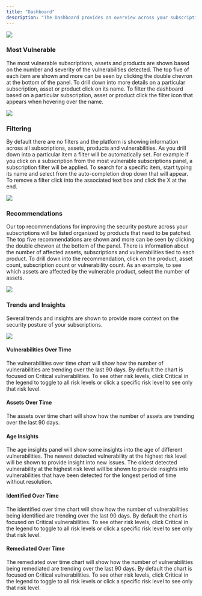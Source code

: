 ```yaml
---
title: "Dashboard"
description: "The Dashboard provides an overview across your subscriptions of the most vulnerable items, our recommendations and a series of trends and insights.  This page may be used for prioritizing actions to take and drilling down for additional information."
---
```


<Frame type="glass">
  <img src="/images/dashboard.png" />
</Frame>

### Most Vulnerable

The most vulnerable subscriptions, assets and products are shown based on the number and severity of the vulnerabilities detected.  The top five of each item are shown and more can be seen by clicking the double chevron at the bottom of the panel.  To drill down into more details on a particular subscription, asset or product click on its name.  To filter the dashboard based on a particular subscription, asset or product click the filter icon that appears when hovering over the name.

<Frame type="glass">
  <img src="/images/dashboard-most-vulnerable.png" />
</Frame>

### Filtering

By default there are no filters and the platform is showing information across all subscriptions, assets, products and vulnerabilities.  As you drill down into a particular item a filter will be automatically set.  For example if you click on a subscription from the most vulnerable subscriptions panel, a subscription filter will be applied.  To search for a specific item, start typing its name and select from the auto-completion drop down that will appear.  To remove a filter click into the associated text box and click the X at the end.

<Frame type="glass">
  <img src="/images/dashboard-filters.png" />
</Frame>

### Recommendations

Our top recommendations for improving the security posture across your subscriptions will be listed organized by products that need to be patched.  The top five recommendations are shown and more can be seen by clicking the double chevron at the bottom of the panel.  There is information about the number of affected assets, subscriptions and vulnerabilities tied to each product.  To drill down into the recommendation, click on the product, asset count, subscription count or vulnerability count.  As an example, to see which assets are affected by the vulnerable product, select the number of assets.

<Frame type="glass">
  <img src="/images/dashboard-recommendations.png" />
</Frame>

### Trends and Insights

Several trends and insights are shown to provide more context on the security posture of your subscriptions.

<Frame type="glass">
  <img src="/images/dashboard-trends-insights.png" />
</Frame>

#### Vulnerabilities Over Time

The vulnerabilities over time chart will show how the number of vulnerabilities are trending over the last 90 days.  By default the chart is focused on Critical vulnerabilities.  To see other risk levels, click Critical in the legend to toggle to all risk levels or click a specific risk level to see only that risk level.

#### Assets Over Time

The assets over time chart will show how the number of assets are trending over the last 90 days.

#### Age Insights

The age insights panel will show some insights into the age of different vulnerabilities.  The newest detected vulnerability at the highest risk level will be shown to provide insight into new issues.  The oldest detected vulnerability at the highest risk level will be shown to provide insights into vulnerabilities that have been detected for the longest period of time without resolution.

#### Identified Over Time

The identified over time chart will show how the number of vulnerabilities being identified are trending over the last 90 days.  By default the chart is focused on Critical vulnerabilities.  To see other risk levels, click Critical in the legend to toggle to all risk levels or click a specific risk level to see only that risk level.

#### Remediated Over Time

The remediated over time chart will show how the number of vulnerabilities being remediated are trending over the last 90 days.  By default the chart is focused on Critical vulnerabilities.  To see other risk levels, click Critical in the legend to toggle to all risk levels or click a specific risk level to see only that risk level.
